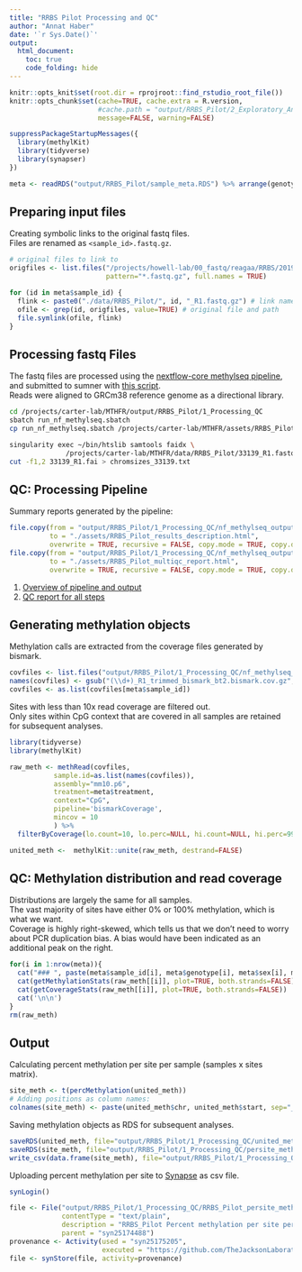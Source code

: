 ```yaml
---
title: "RRBS Pilot Processing and QC"
author: "Annat Haber"
date: '`r Sys.Date()`'
output:
  html_document:
    toc: true
    code_folding: hide
---
```


```r
knitr::opts_knit$set(root.dir = rprojroot::find_rstudio_root_file())
knitr::opts_chunk$set(cache=TRUE, cache.extra = R.version, 
                      #cache.path = "output/RRBS_Pilot/2_Exploratory_Analysis/",
                      message=FALSE, warning=FALSE)
```

```r
suppressPackageStartupMessages({
  library(methylKit)
  library(tidyverse)
  library(synapser)
})
```

```r
meta <- readRDS("output/RRBS_Pilot/sample_meta.RDS") %>% arrange(genotype,sex, age)
```

## Preparing input files
Creating symbolic links to the original fastq files.  
Files are renamed as `<sample_id>.fastq.gz`.   
```r
# original files to link to
origfiles <- list.files("/projects/howell-lab/00_fastq/reagaa/RRBS/20190820_19-howell-005-run4",
                        pattern="*.fastq.gz", full.names = TRUE)

for (id in meta$sample_id) {
  flink <- paste0("./data/RRBS_Pilot/", id, "_R1.fastq.gz") # link name
  ofile <- grep(id, origfiles, value=TRUE) # original file and path
  file.symlink(ofile, flink)
}

```

## Processing fastq Files
The fastq files are processed using the [nextflow-core methylseq pipeline](https://github.com/nf-core/methylseq), and submitted to sumner with [this script](assets/RRBS_Pilot_run_nf_methylseq.sbatch).  
Reads were aligned to GRCm38 reference genome as a directional library. 
```bash
cd /projects/carter-lab/MTHFR/output/RRBS_Pilot/1_Processing_QC
sbatch run_nf_methylseq.sbatch
cp run_nf_methylseq.sbatch /projects/carter-lab/MTHFR/assets/RRBS_Pilot_run_nf_methylseq.sbatch
```

```bash
singularity exec ~/bin/htslib samtools faidx \
              /projects/carter-lab/MTHFR/data/RRBS_Pilot/33139_R1.fastq.gz
cut -f1,2 33139_R1.fai > chromsizes_33139.txt

```
## QC: Processing Pipeline
Summary reports generated by the pipeline:
```r
file.copy(from = "output/RRBS_Pilot/1_Processing_QC/nf_methylseq_output/pipeline_info/results_description.html", 
          to = "./assets/RRBS_Pilot_results_description.html", 
          overwrite = TRUE, recursive = FALSE, copy.mode = TRUE, copy.date = TRUE)
file.copy(from = "output/RRBS_Pilot/1_Processing_QC/nf_methylseq_output/MultiQC/multiqc_report.html", 
          to = "./assets/RRBS_Pilot_multiqc_report.html", 
          overwrite = TRUE, recursive = FALSE, copy.mode = TRUE, copy.date = TRUE)
```
1. [Overview of pipeline and output](assets/RRBS_Pilot_results_description.html)  
2. [QC report for all steps](assets/RRBS_Pilot_multiqc_report.html)  

## Generating methylation objects 
Methylation calls are extracted from the coverage files generated by bismark.  
```r
covfiles <- list.files("output/RRBS_Pilot/1_Processing_QC/nf_methylseq_output/bismark_methylation_calls/methylation_coverage", full.names = TRUE)
names(covfiles) <- gsub("(\\d+)_R1_trimmed_bismark_bt2.bismark.cov.gz", "\\1", basename(covfiles))
covfiles <- as.list(covfiles[meta$sample_id])
```

Sites with less than 10x read coverage are filtered out.  
Only sites within CpG context that are covered in all samples are retained for subsequent analyses.
```r
library(tidyverse)
library(methylKit)

raw_meth <- methRead(covfiles,
           sample.id=as.list(names(covfiles)),
           assembly="mm10.p6",
           treatment=meta$treatment,
           context="CpG",
           pipeline='bismarkCoverage',
           mincov = 10
           ) %>%
  filterByCoverage(lo.count=10, lo.perc=NULL, hi.count=NULL, hi.perc=99.9)
```

```r
united_meth <-  methylKit::unite(raw_meth, destrand=FALSE)
```

## QC: Methylation distribution and read coverage {.tabset .tabset-fade .tabset-pills}
Distributions are largely the same for all samples.  
The vast majority of sites have either 0% or 100% methylation, which is what we want.  
Coverage is highly right-skewed, which tells us that we don't need to worry about PCR duplication bias. A bias would have been indicated as an additional peak on the right.

```r
for(i in 1:nrow(meta)){
  cat("### ", paste(meta$sample_id[i], meta$genotype[i], meta$sex[i], meta$age[i], sep="_"),"\n")
  cat(getMethylationStats(raw_meth[[i]], plot=TRUE, both.strands=FALSE))
  cat(getCoverageStats(raw_meth[[i]], plot=TRUE, both.strands=FALSE))
  cat('\n\n')
}
rm(raw_meth)
```

## Output

Calculating percent methylation per site per sample (samples x sites matrix).
```r
site_meth <- t(percMethylation(united_meth))
# Adding positions as column names:
colnames(site_meth) <- paste(united_meth$chr, united_meth$start, sep="_")
```

Saving methylation objects as RDS for subsequent analyses.
```r
saveRDS(united_meth, file="output/RRBS_Pilot/1_Processing_QC/united_meth.RDS")
saveRDS(site_meth, file="output/RRBS_Pilot/1_Processing_QC/persite_meth.RDS")
write_csv(data.frame(site_meth), file="output/RRBS_Pilot/1_Processing_QC/RRBS_Pilot_persite_meth.csv")

```

Uploading percent methylation per site to [Synapse](https://www.synapse.org/#!Synapse:syn23573590/wiki/607402) as csv file.
```r
synLogin() 

file <- File("output/RRBS_Pilot/1_Processing_QC/RRBS_Pilot_persite_meth.csv",
             contentType = "text/plain",
             description = "RRBS_Pilot Percent methylation per site per sample",
             parent = "syn25174488")
provenance <- Activity(used = "syn25175205",
                       executed = "https://github.com/TheJacksonLaboratory/MTHFR_C667T/blob/master/RRBS_Pilot_1_Processing_QC.Rmd")
file <- synStore(file, activity=provenance)

```
